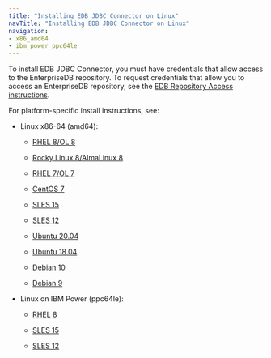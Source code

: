 ```yaml
---
title: "Installing EDB JDBC Connector on Linux"
navTitle: "Installing EDB JDBC Connector on Linux"
navigation:
- x86_amd64
- ibm_power_ppc64le
---
```


To install EDB JDBC Connector, you must have credentials that allow access to the EnterpriseDB repository. To request credentials that allow you to access an EnterpriseDB repository, see the [EDB Repository Access instructions](https://www.enterprisedb.com/repository-access-request).

For platform-specific install instructions, see:

- Linux x86-64 (amd64):
  - [RHEL 8/OL 8](x86_amd64/01_jdbc42_rhel8_x86)

  - [Rocky Linux 8/AlmaLinux 8](x86_amd64/02_jdbc42_other_linux8_x86)
  - [RHEL 7/OL 7](x86_amd64/03_jdbc42_rhel7_x86)
  - [CentOS 7](x86_amd64/04_jdbc42_centos7_x86)
  - [SLES 15](x86_amd64/05_jdbc42_sles15_x86)
  - [SLES 12](x86_amd64/06_jdbc42_sles12_x86)
  - [Ubuntu 20.04](x86_amd64/07_jdbc42_ubuntu20_x86)
  - [Ubuntu 18.04](x86_amd64/07a_jdbc42_ubuntu18_x86)
  - [Debian 10](x86_amd64/07b_jdbc42_deb10_x86)
  - [Debian 9](x86_amd64/08_jdbc42_deb9_x86)

- Linux on IBM Power (ppc64le):
  - [RHEL 8](ibm_power_ppc64le/09_jdbc42_rhel8_ppcle)

  - [SLES 15](ibm_power_ppc64le/11_jdbc42_sles15_ppcle)
  - [SLES 12](ibm_power_ppc64le/12_jdbc42_sles12_ppcle)
